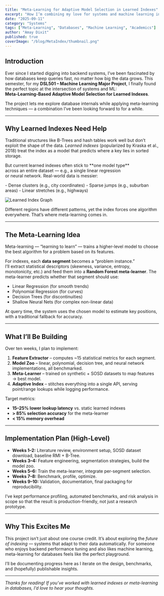 ```yaml
---
title: "Meta-Learning for Adaptive Model Selection in Learned Indexes"
excerpt: "How I’m combining my love for systems and machine learning in a 10-week coursework project: building a meta-learning framework to choose the best models for learned database indexes."
date: "2025-09-11"
category: "Systems"
tags: ["Meta-Learning", "Databases", "Machine Learning", "Academics"]
author: "Amay Dixit"
published: true
coverImage: "/blog/MetaIndex/thumbnail.png"
---
```


## Introduction

Ever since I started digging into backend systems, I’ve been fascinated by how databases keep queries fast, no matter how big the data grows. This semester, for my **DSL501 – Machine Learning Major Project**, I finally found the perfect topic at the intersection of systems and ML:  
**Meta-Learning-Based Adaptive Model Selection for Learned Indexes**.

The project lets me explore database internals while applying meta-learning techniques — a combination I’ve been looking forward to for a while.

---

## Why Learned Indexes Need Help

Traditional structures like B-Trees and hash tables work well but don’t exploit the shape of the data. _Learned indexes_ (popularized by Kraska et al., 2018) treat the index as a model that predicts where a key lies in sorted storage.

<div
  style={{
    display: "flex",
    alignItems: "center",
    gap: "1rem",
    justifyContent: "evenly",
  }}
>
  <p>
    <p>
      <div> But current learned indexes often stick to **one model type** </div>
      <div> across an entire dataset — e.g., a single linear regression </div>
      <div> or neural network. Real-world data is messier: </div>
    </p>
    <p>
      <div style={{ height: "20px" }}></div>
      - Dense clusters (e.g., city
      coordinates) 
      - Sparse jumps (e.g., suburban areas) 
      - Linear stretches
      (e.g., highways)
    </p>
  </p>
  <img
    src="/blog/MetaIndex/graph.png"
    alt="Learned Index Graph"
    style={{ width: "350px", height: "auto", objectFit: "contain" }}
  />
</div>

Different regions have different patterns, yet the index forces one algorithm everywhere. That’s where meta-learning comes in.

---

## The Meta-Learning Idea

Meta-learning — “learning to learn” — trains a higher-level model to choose the best algorithm for a problem based on its features.

For indexes, each **data segment** becomes a “problem instance.”  
I’ll extract statistical descriptors (skewness, variance, entropy, monotonicity, etc.) and feed them into a **Random Forest meta-learner**. The meta-learner predicts whether that segment should use:

- Linear Regression (for smooth trends)
- Polynomial Regression (for curves)
- Decision Trees (for discontinuities)
- Shallow Neural Nets (for complex non-linear data)

At query time, the system uses the chosen model to estimate key positions, with a traditional fallback for accuracy.

---

## What I’ll Be Building

Over ten weeks, I plan to implement:

1. **Feature Extractor** – computes ~15 statistical metrics for each segment.
2. **Model Zoo** – linear, polynomial, decision tree, and neural network implementations, all benchmarked.
3. **Meta-Learner** – trained on synthetic + SOSD datasets to map features → best model.
4. **Adaptive Index** – stitches everything into a single API, serving point/range lookups while logging performance.

Target metrics:

- **15–25% lower lookup latency** vs. static learned indexes
- **> 85% selection accuracy** for the meta-learner
- **< 15% memory overhead**

---

## Implementation Plan (High-Level)

- **Weeks 1–2:** Literature review, environment setup, SOSD dataset download, baseline RMI + B-Tree.
- **Weeks 3–4:** Feature engineering, segmentation strategies, build the model zoo.
- **Weeks 5–6:** Train the meta-learner, integrate per-segment selection.
- **Weeks 7–8:** Benchmark, profile, optimize.
- **Weeks 9–10:** Validation, documentation, final packaging for reproducibility.

I’ve kept performance profiling, automated benchmarks, and risk analysis in scope so that the result is production-friendly, not just a research prototype.

---

## Why This Excites Me

This project isn’t just about one course credit. It’s about exploring the _future of indexing_ — systems that adapt to their data automatically. For someone who enjoys backend performance tuning and also likes machine learning, meta-learning for databases feels like the perfect playground.

I’ll be documenting progress here as I iterate on the design, benchmarks, and (hopefully) publishable insights.

---

_Thanks for reading! If you’ve worked with learned indexes or meta-learning in databases, I’d love to hear your thoughts._
